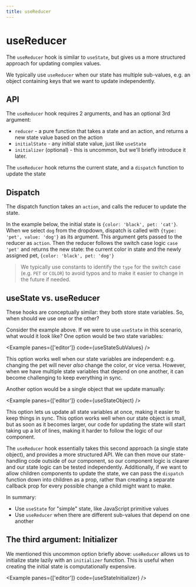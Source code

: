 ```yaml
---
title: useReducer
---
```



# useReducer

<Author name="@msyleung" url="https://twitter.com/msyleung" />

The `useReducer` hook is similar to `useState`, but gives us a more structured approach for updating complex values.

We typically use `useReducer` when our state has multiple sub-values, e.g. an object containing keys that we want to update independently.

## API

The `useReducer` hook requires 2 arguments, and has an optional 3rd argument:

- `reducer` - a pure function that takes a state and an action, and returns a new state value based on the action
- `initialState` - any initial state value, just like `useState`
- `initializer` (optional) - this is uncommon, but we'll briefly introduce it later.

The `useReducer` hook returns the current state, and a `dispatch` function to update the state

## Dispatch

The dispatch function takes an `action`, and calls the reducer to update the state.

In the example below, the initial state is `{color: 'black', pet: 'cat'}`. When we select `dog` from the dropdown, dispatch is called with `{type: 'pet', value: 'dog'}` as its argument. This argument gets passed to the reducer as `action`. Then the reducer follows the switch case logic `case 'pet'` and returns the new state: the current color in state and the newly assigned pet, `{color: 'black', pet: 'dog'}`

> We typically use constants to identify the `type` for the switch case (e.g. `PET` or `COLOR`) to avoid typos and to make it easier to change in the future if needed.

<Example code={useReducer} />

## useState vs. useReducer

These hooks are conceptually similar: they both store state variables. So, when should we use one or the other?

Consider the example above. If we were to use `useState` in this scenario, what would it look like? One option would be two state variables:

<Example panes={['editor']} code={useStateSubValues} />

This option works well when our state variables are independent: e.g. changing the pet will never _also_ change the color, or vice versa. However, when we have multiple state variables that depend on one another, it can become challenging to keep everything in sync.

Another option would be a single object that we update manually:

<Example panes={['editor']} code={useStateObject} />

This option lets us update all state variables at once, making it easier to keep things in sync. This option works well when our state object is small, but as soon as it becomes larger, our code for updating the state will start taking up a lot of lines, making it harder to follow the logic of our component.

The `useReducer` hook essentially takes this second approach (a single state object), and provides a more structured API. We can then move our state-handling code outside of our component, so our component logic is clearer and our state logic can be tested independently. Additionally, if we want to allow children components to update the state, we can pass the `dispatch` function down into children as a prop, rather than creating a separate callback prop for every possible change a child might want to make.

In summary:

- Use `useState` for "simple" state, like JavaScript primitive values
- Use `useReducer` when there are different sub-values that depend on one another

## The third argument: Initializer

We mentioned this uncommon option briefly above: `useReducer` allows us to initialize state lazily with an `initializer` function. This is useful when creating the initial state is computationally expensive.

<Example panes={['editor']} code={useStateInitializer} />
